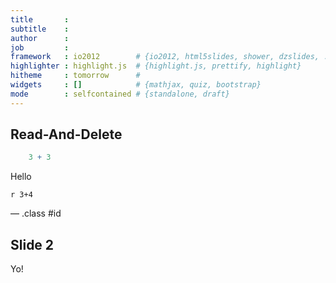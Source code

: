 ```yaml
---
title       :
subtitle    :
author      :
job         :
framework   : io2012        # {io2012, html5slides, shower, dzslides, ...}
highlighter : highlight.js  # {highlight.js, prettify, highlight}
hitheme     : tomorrow      #
widgets     : []            # {mathjax, quiz, bootstrap}
mode        : selfcontained # {standalone, draft}
---
```


## Read-And-Delete

```r

    3 + 3

```

Hello

`r 3+4`

--- .class #id

## Slide 2

Yo!




